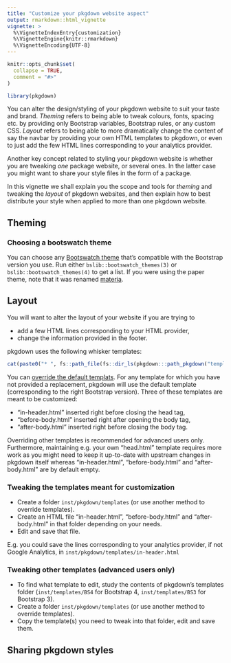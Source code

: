 ```yaml
---
title: "Customize your pkgdown website aspect"
output: rmarkdown::html_vignette
vignette: >
  %\VignetteIndexEntry{customization}
  %\VignetteEngine{knitr::rmarkdown}
  %\VignetteEncoding{UTF-8}
---
```


```r
knitr::opts_chunk$set(
  collapse = TRUE,
  comment = "#>"
)
```

```r
library(pkgdown)
```

You can alter the design/styling of your pkgdown website to suit your taste and brand. _Theming_ refers to being able to tweak colours, fonts, spacing etc. by providing only Bootstrap variables, Bootstrap rules, or any custom CSS. _Layout_ refers to being able to more dramatically change the content of say the navbar by providing your own HTML templates to pkgdown, or even to just add the few HTML lines corresponding to your analytics provider.

Another key concept related to styling your pkgdown website is whether you are tweaking _one_ package website, or several ones. 
In the latter case you might want to share your style files in the form of a package.

In this vignette we shall explain you the scope and tools for _theming_ and tweaking the _layout_ of pkgdown websites, and then explain how to best distribute your style when applied to more than one pkgdown website.

## Theming

### Choosing a bootswatch theme

You can choose any [Bootswatch theme](https://bootswatch.com/) that's compatible with the Bootstrap version you use.
Run either `bslib::bootswatch_themes(3)` or `bslib::bootswatch_themes(4)` to get a list.
If you were using the paper theme, note that it was renamed [materia](https://blog.bootswatch.com/post/167233472837/announcing-bootswatch-400).

## Layout

You will want to alter the layout of your website if you are trying to

* add a few HTML lines corresponding to your HTML provider,
* change the information provided in the footer.

pkgdown uses the following whisker templates: 

```r
cat(paste0("* ", fs::path_file(fs::dir_ls(pkgdown:::path_pkgdown("templates"))), "\n"))
```

You can [override the default templats](https://pkgdown.r-lib.org/reference/build_site.html#arguments).
For any template for which you have not provided a replacement, pkgdown will use the default template (corresponding to the right Bootstrap version).
Three of these templates are meant to be customized:

* "in-header.html" inserted right before closing the head tag, 
* "before-body.html" inserted right after opening the body tag,
* "after-body.html" inserted right before closing the body tag.

Overriding other templates is recommended for advanced users only.
Furthermore, maintaining e.g. your own "head.html" template requires more work as you might need to keep it up-to-date with upstream changes in pkgdown itself whereas "in-header.html", "before-body.html" and "after-body.html" are by default empty.

### Tweaking the templates meant for customization

* Create a folder `inst/pkgdown/templates` (or use another method to override templates).
* Create an HTML file "in-header.html", "before-body.html" and "after-body.html" in that folder depending on your needs.
* Edit and save that file.

E.g. you could save the lines corresponding to your analytics provider, if not Google Analytics, in `inst/pkgdown/templates/in-header.html`

### Tweaking other templates (advanced users only)

* To find what template to edit, study the contents of pkgdown's templates folder (`inst/templates/BS4` for Bootstrap 4, `inst/templates/BS3` for Bootstrap 3).
* Create a folder `inst/pkgdown/templates` (or use another method to override templates).
* Copy the template(s) you need to tweak into that folder, edit and save them.

## Sharing pkgdown styles
